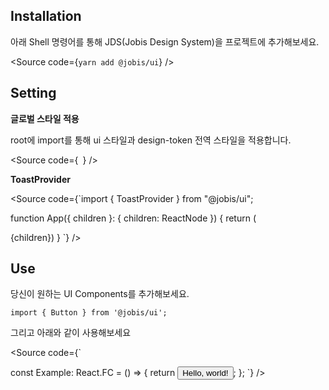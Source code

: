 
<Meta title="Intro" />

## Installation

아래 Shell 명령어를 통해 JDS(Jobis Design System)을 프로젝트에 추가해보세요.

<Source code={`yarn add @jobis/ui`} />

## Setting

**글로벌 스타일 적용**

root에 import를 통해 ui 스타일과 design-token 전역 스타일을 적용합니다.

<Source
  code={`
`}
/>

**ToastProvider**

<Source
  code={`import { ToastProvider } from "@jobis/ui";

function App({ children }: { children: ReactNode }) {
return (

<ToastProvider>{children}</ToastProvider>) } `} />

## Use

당신이 원하는 UI Components를 추가해보세요.

`import { Button } from '@jobis/ui';`

그리고 아래와 같이 사용해보세요

<Source 
code={`


const Example: React.FC = () => {
return <Button>Hello, world!</Button>;
};
`}
/>
